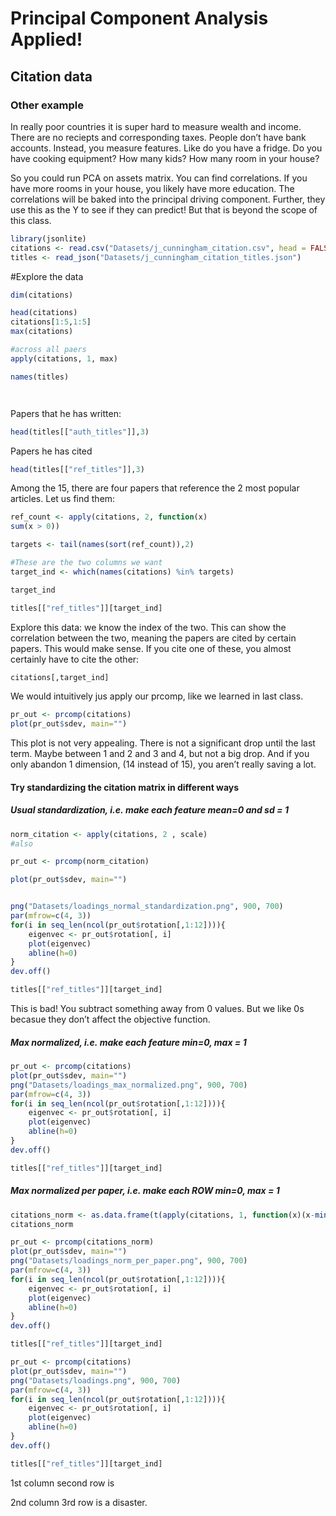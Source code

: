 # Principal Component Analysis Applied!

## Citation data

### Other example
In really poor countries it is super hard to measure wealth and income. There are no reciepts and corresponding taxes. People don't have bank accounts. Instead, you measure features. Like do you have a fridge. Do you have cooking equipment? How many kids? How many room in your house? 

So you could run PCA on assets matrix. You can find correlations. If you have more rooms in your house, you likely have more education. The correlations will be baked into the principal driving component. Further, they use this as the Y to see if they can predict! But that is beyond the scope of this class. 




```r
library(jsonlite)
citations <- read.csv("Datasets/j_cunningham_citation.csv", head = FALSE)
titles <- read_json("Datasets/j_cunningham_citation_titles.json")
```

#Explore the data
```r
dim(citations)

head(citations)
citations[1:5,1:5]
max(citations)

#across all paers
apply(citations, 1, max)

```

```r
names(titles)




```

Papers that he has written: 
```r
head(titles[["auth_titles"]],3)
```

Papers he has cited
```r
head(titles[["ref_titles"]],3)
```

Among the 15, there are four papers that reference the 2 most popular articles. Let us find them:

```r
ref_count <- apply(citations, 2, function(x) 
sum(x > 0))

targets <- tail(names(sort(ref_count)),2)

#These are the two columns we want
target_ind <- which(names(citations) %in% targets)

target_ind

titles[["ref_titles"]][target_ind]
```

Explore this data: we know the index of the two. This can show the correlation between the two, meaning the papers are cited by certain papers. This would make sense. If you cite one of these, you almost certainly have to cite the other:

```r
citations[,target_ind]
```

We would intuitively jus apply our prcomp, like we learned in last class. 
```r

pr_out <- prcomp(citations)
plot(pr_out$sdev, main="")
```
This plot is not very appealing. There is not a significant drop until the last term. Maybe between 1 and 2 and 3 and 4, but not a big drop. And if you only abandon 1 dimension, (14 instead of 15), you aren't really saving a lot. 


#### Try standardizing the citation matrix in different ways

##### Usual standardization, i.e. make each feature mean=0 and sd = 1
```r

norm_citation <- apply(citations, 2 , scale)
#also

pr_out <- prcomp(norm_citation)

plot(pr_out$sdev, main="")


png("Datasets/loadings_normal_standardization.png", 900, 700)
par(mfrow=c(4, 3))
for(i in seq_len(ncol(pr_out$rotation[,1:12]))){
    eigenvec <- pr_out$rotation[, i]
    plot(eigenvec)
    abline(h=0)
}
dev.off()

titles[["ref_titles"]][target_ind]
```
This is bad! You subtract something away from 0 values. But we like 0s becasue they don't affect the objective function.


##### Max normalized, i.e. make each feature min=0, max = 1
```r
pr_out <- prcomp(citations)
plot(pr_out$sdev, main="")
png("Datasets/loadings_max_normalized.png", 900, 700)
par(mfrow=c(4, 3))
for(i in seq_len(ncol(pr_out$rotation[,1:12]))){
    eigenvec <- pr_out$rotation[, i]
    plot(eigenvec)
    abline(h=0)
}
dev.off()

titles[["ref_titles"]][target_ind]
```


##### Max normalized per paper, i.e. make each ROW min=0, max = 1
```r

citations_norm <- as.data.frame(t(apply(citations, 1, function(x)(x-min(x))/(max(x)-min(x)))))
citations_norm

pr_out <- prcomp(citations_norm)
plot(pr_out$sdev, main="")
png("Datasets/loadings_norm_per_paper.png", 900, 700)
par(mfrow=c(4, 3))
for(i in seq_len(ncol(pr_out$rotation[,1:12]))){
    eigenvec <- pr_out$rotation[, i]
    plot(eigenvec)
    abline(h=0)
}
dev.off()

titles[["ref_titles"]][target_ind]
```



```r
pr_out <- prcomp(citations)
plot(pr_out$sdev, main="")
png("Datasets/loadings.png", 900, 700)
par(mfrow=c(4, 3))
for(i in seq_len(ncol(pr_out$rotation[,1:12]))){
    eigenvec <- pr_out$rotation[, i]
    plot(eigenvec)
    abline(h=0)
}
dev.off()

titles[["ref_titles"]][target_ind]
```

1st column second row is 

2nd column 3rd row is a disaster. 

